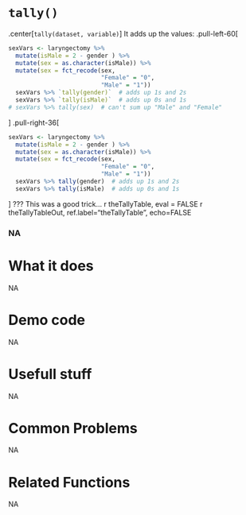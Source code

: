# [`tally()`]{.blue}
.center[[`tally`]{.blue}`(dataset, variable)`]
It adds up the values:
.pull-left-60[
```r
sexVars <- laryngectomy %>%
  mutate(isMale = 2 - gender ) %>%
  mutate(sex = as.character(isMale)) %>%
  mutate(sex = fct_recode(sex,
                          "Female" = "0",
                          "Male" = "1"))
  sexVars %>% `tally(gender)`  # adds up 1s and 2s
  sexVars %>% `tally(isMale)`  # adds up 0s and 1s
# sexVars %>% tally(sex)  # can't sum up "Male" and "Female"
```
]
.pull-right-36[
```r
sexVars <- laryngectomy %>%
  mutate(isMale = 2 - gender ) %>%
  mutate(sex = as.character(isMale)) %>%
  mutate(sex = fct_recode(sex,
                          "Female" = "0",
                          "Male" = "1"))
  sexVars %>% tally(gender)  # adds up 1s and 2s
  sexVars %>% tally(isMale)  # adds up 0s and 1s
```
]
???
This was a good trick...
r theTallyTable, eval = FALSE
r theTallyTableOut, ref.label="theTallyTable", echo=FALSE
 
 
### NA{.center} 
 
# What it does 
NA  
 
# Demo code 
NA  
 
# Usefull stuff 
NA  
 
# Common Problems 
NA  
 
# Related Functions 
NA  
